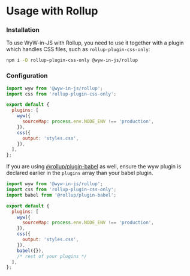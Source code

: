 # Usage with Rollup

### Installation

To use WyW-in-JS with Rollup, you need to use it together with a plugin which handles CSS files, such as `rollup-plugin-css-only`:

```sh npm2yarn
npm i -D rollup-plugin-css-only @wyw-in-js/rollup
```

### Configuration

```js
import wyw from '@wyw-in-js/rollup';
import css from 'rollup-plugin-css-only';

export default {
  plugins: [
    wyw({
      sourceMap: process.env.NODE_ENV !== 'production',
    }),
    css({
      output: 'styles.css',
    }),
  ],
};
```

If you are using [@rollup/plugin-babel](https://github.com/rollup/plugins/tree/master/packages/babel) as well, ensure the wyw plugin is declared earlier in the `plugins` array than your babel plugin.

```js
import wyw from '@wyw-in-js/rollup';
import css from 'rollup-plugin-css-only';
import babel from '@rollup/plugin-babel';

export default {
  plugins: [
    wyw({
      sourceMap: process.env.NODE_ENV !== 'production',
    }),
    css({
      output: 'styles.css',
    }),
    babel({}),
    /* rest of your plugins */
  ],
};
```
